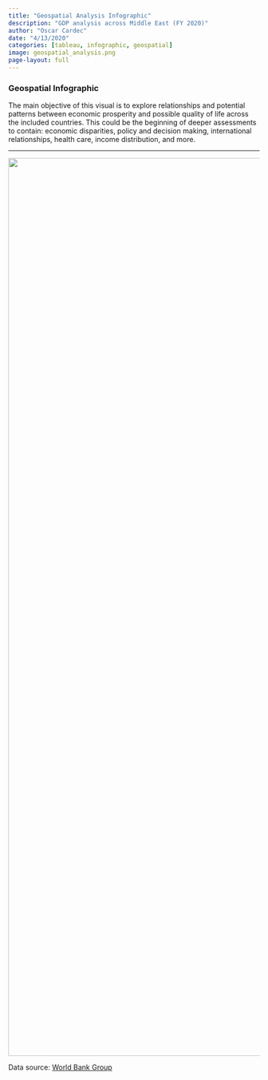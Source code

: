 ```yaml
---
title: "Geospatial Analysis Infographic"
description: "GDP analysis across Middle East (FY 2020)"
author: "Oscar Cardec"
date: "4/13/2020"
categories: [tableau, infographic, geospatial]
image: geospatial_analysis.png
page-layout: full
---
```


### Geospatial Infographic

The main objective of this visual is to explore relationships and potential patterns between economic prosperity and possible quality of life across the included countries. This could be the beginning of deeper assessments to contain: economic disparities, policy and decision making, international relationships, health care, income distribution, and more.

---

![](geospatial_analysis.png){fig-align="center" width="1800"}

Data source: [World Bank Group](https://data.worldbank.org/indicator/NY.GDP.MKTP.CD?locations=ZQ)
